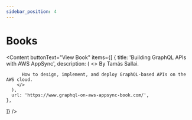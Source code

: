 ```yaml
---
sidebar_position: 4
---
```



# Books

<Content
  buttonText="View Book"
  items={[
    {
      title: 'Building GraphQL APIs with AWS AppSync',
      description: (
        <>
          By Tamás Sallai.

          How to design, implement, and deploy GraphQL-based APIs on the AWS cloud.
        </>
      ),
      url: 'https://www.graphql-on-aws-appsync-book.com/',
    },

]}
/>

